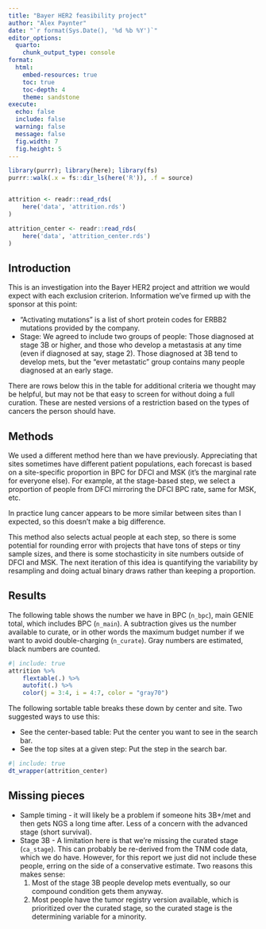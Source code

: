 ```yaml
---
title: "Bayer HER2 feasibility project"
author: "Alex Paynter"
date: "`r format(Sys.Date(), '%d %b %Y')`"
editor_options:
  quarto:
    chunk_output_type: console
format:
  html:
    embed-resources: true
    toc: true
    toc-depth: 4
    theme: sandstone 
execute:
  echo: false
  include: false
  warning: false
  message: false
  fig.width: 7
  fig.height: 5
---
```



```r

library(purrr); library(here); library(fs)
purrr::walk(.x = fs::dir_ls(here('R')), .f = source)


attrition <- readr::read_rds(
    here('data', 'attrition.rds')
)

attrition_center <- readr::read_rds(
    here('data', 'attrition_center.rds')
)
```


## Introduction

This is an investigation into the Bayer HER2 project and attrition we would expect with each exclusion criterion.  Information we've firmed up with the sponsor at this point:

- "Activating mutations" is a list of short protein codes for ERBB2 mutations provided by the company.
- Stage:  We agreed to include two groups of people:  Those diagnosed at stage 3B or higher, and those who develop a metastasis at any time (even if diagnosed at say, stage 2).  Those diagnosed at 3B tend to develop mets, but the "ever metastatic" group contains many people diagnosed at an early stage.

There are rows below this in the table for additional criteria we thought may be helpful, but may not be that easy to screen for without doing a full curation.  These are nested versions of a restriction based on the types of cancers the person should have.

## Methods

We used a different method here than we have previously.  Appreciating that sites sometimes have different patient populations, each forecast is based on a site-specific proportion in BPC for DFCI and MSK (it's the marginal rate for everyone else).  For example, at the stage-based step, we select a proportion of people from DFCI mirroring the DFCI BPC rate, same for MSK, etc.

In practice lung cancer appears to be more similar between sites than I expected, so this doesn't make a big difference.

This method also selects actual people at each step, so there is some potential for rounding error with projects that have tons of steps or tiny sample sizes, and there is some stochasticity in site numbers outside of DFCI and MSK.  The next iteration of this idea is quantifying the variability by resampling and doing actual binary draws rather than keeping a proportion. 

## Results

The following table shows the number we have in BPC (`n_bpc`), main GENIE total, which includes BPC (`n_main`).  A subtraction gives us the number available to curate, or in other words the maximum budget number if we want to avoid double-charging (`n_curate`).  Gray numbers are estimated, black numbers are counted.


```r
#| include: true
attrition %>%
    flextable(.) %>%
    autofit(.) %>%
    color(j = 3:4, i = 4:7, color = "gray70")
```

The following sortable table breaks these down by center and site.  Two suggested ways to use this:

- See the center-based table:  Put the center you want to see in the search bar.
- See the top sites at a given step:  Put the step in the search bar.

```r
#| include: true
dt_wrapper(attrition_center)
```

## Missing pieces

- Sample timing - it will likely be a problem if someone hits 3B+/met and then gets NGS a long time after.  Less of a concern with the advanced stage (short survival).
- Stage 3B - A limitation here is that we're missing the curated stage (`ca_stage`).  This can probably be re-derived from the TNM code data, which we do have.  However, for this report we just did not include these people, erring on the side of a conservative estimate.   Two reasons this makes sense:
    1. Most of the stage 3B people develop mets eventually, so our compound condition gets them anyway.
    2. Most people have the tumor registry version available, which is prioritized over the curated stage, so the curated stage is the determining variable for a minority.
    